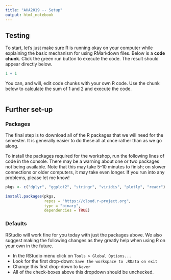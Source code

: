 ```yaml
---
title: "AHA2019 -- Setup"
output: html_notebook
---
```


## Testing

To start, let's just make sure R is running okay on your computer while
explaining the basic mechanism for using RMarkdown files. Below is a **code
chunk**. Click the green run button to execute the code. The result should
appear directly below.

```r
1 + 1
```

You can, and will, edit code chunks with your own R code. Use the chunk below
to calculate the sum of 1 and 2 and execute the code.

```r

```
## Further set-up

### Packages

The final step is to download all of the R packages that we will
need for the semester. It is generally easier to do these all at
once rather than as we go along.

To install the packages required for the workshop, run the following lines
of code in the console. There may be a warning about one or two
packages not being available. Note that this may take 5-10 minutes
to finish; on slower connections or older computers, it may take even
longer. If you run into any problems, please let me know!

```r
pkgs <- c("dplyr", "ggplot2", "stringr", "viridis", "plotly", "readr")

install.packages(pkgs,
                 repos = "https://cloud.r-project.org",
                 type = "binary",
                 dependencies = TRUE)
```

### Defaults

RStudio will work fine for you today with just the packages above. We also
suggest making the following changes as they greatly help when using R on your
own in the future.

- In the RStudio menu click on `Tools > Global Options...`
- Look for the first drop-down: `Save the workspace to .RData on exit`
- Change this first drop-down to `Never`
- All of the check-boxes above this dropdown should be unchecked.


